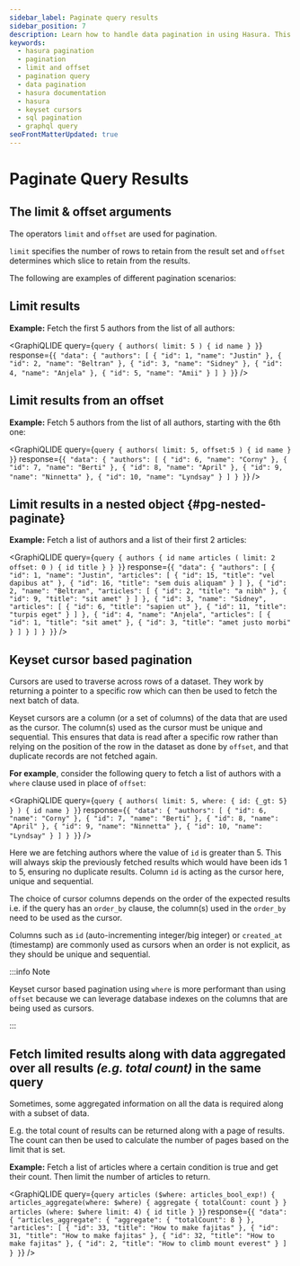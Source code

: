 ```yaml
---
sidebar_label: Paginate query results
sidebar_position: 7
description: Learn how to handle data pagination in using Hasura. This documentation guides you on how to use limit and offset arguments along with examples.
keywords:
  - hasura pagination
  - pagination
  - limit and offset
  - pagination query 
  - data pagination
  - hasura documentation
  - hasura
  - keyset cursors
  - sql pagination
  - graphql query
seoFrontMatterUpdated: true
---
```



# Paginate Query Results

## The **limit** & **offset** arguments

The operators `limit` and `offset` are used for pagination.

`limit` specifies the number of rows to retain from the result set and `offset` determines which slice to retain from
the results.

[//]: # ([//]: # "You can see the complete specification of the `limit` and `offset` arguments in the")

[//]: # ([//]: # "[API reference]&#40;/api-reference/graphql-api/query.mdx#paginationexp&#41;.")

The following are examples of different pagination scenarios:

## Limit results

**Example:** Fetch the first 5 authors from the list of all authors:

<GraphiQLIDE
  query={`query {
  authors(
    limit: 5
  ) {
    id
    name
  }
}`}
  response={`{
  "data": {
    "authors": [
      {
        "id": 1,
        "name": "Justin"
      },
      {
        "id": 2,
        "name": "Beltran"
      },
      {
        "id": 3,
        "name": "Sidney"
      },
      {
        "id": 4,
        "name": "Anjela"
      },
      {
        "id": 5,
        "name": "Amii"
      }
    ]
  }
}`}
/>

## Limit results from an offset

**Example:** Fetch 5 authors from the list of all authors, starting with the 6th one:

<GraphiQLIDE
  query={`query {
  authors(
    limit: 5,
    offset:5
  ) {
    id
    name
  }
}`}
  response={`{
  "data": {
    "authors": [
      {
        "id": 6,
        "name": "Corny"
      },
      {
        "id": 7,
        "name": "Berti"
      },
      {
        "id": 8,
        "name": "April"
      },
      {
        "id": 9,
        "name": "Ninnetta"
      },
      {
        "id": 10,
        "name": "Lyndsay"
      }
    ]
  }
}`}
/>

## Limit results in a nested object {#pg-nested-paginate}

**Example:** Fetch a list of authors and a list of their first 2 articles:

<GraphiQLIDE
  query={`query {
  authors {
    id
    name
    articles (
      limit: 2
      offset: 0
    ) {
      id
      title
    }
  }
}`}
  response={`{
  "data": {
    "authors": [
      {
        "id": 1,
        "name": "Justin",
        "articles": [
          {
            "id": 15,
            "title": "vel dapibus at"
          },
          {
            "id": 16,
            "title": "sem duis aliquam"
          }
        ]
      },
      {
        "id": 2,
        "name": "Beltran",
        "articles": [
          {
            "id": 2,
            "title": "a nibh"
          },
          {
            "id": 9,
            "title": "sit amet"
          }
        ]
      },
      {
        "id": 3,
        "name": "Sidney",
        "articles": [
          {
            "id": 6,
            "title": "sapien ut"
          },
          {
            "id": 11,
            "title": "turpis eget"
          }
        ]
      },
      {
        "id": 4,
        "name": "Anjela",
        "articles": [
          {
            "id": 1,
            "title": "sit amet"
          },
          {
            "id": 3,
            "title": "amet justo morbi"
          }
        ]
      }
    ]
  }
}`}
/>

## Keyset cursor based pagination

Cursors are used to traverse across rows of a dataset. They work by returning a pointer to a specific row which can then
be used to fetch the next batch of data.

Keyset cursors are a column (or a set of columns) of the data that are used as the cursor. The column(s) used as the
cursor must be unique and sequential. This ensures that data is read after a specific row rather than relying on the
position of the row in the dataset as done by `offset`, and that duplicate records are not fetched again.

**For example**, consider the following query to fetch a list of authors with a `where` clause used in place of
`offset`:

<GraphiQLIDE
  query={`query {
  authors(
    limit: 5,
    where: { id: {_gt: 5} }
  ) {
    id
    name
  }
}`}
  response={`{
  "data": {
    "authors": [
      {
        "id": 6,
        "name": "Corny"
      },
      {
        "id": 7,
        "name": "Berti"
      },
      {
        "id": 8,
        "name": "April"
      },
      {
        "id": 9,
        "name": "Ninnetta"
      },
      {
        "id": 10,
        "name": "Lyndsay"
      }
    ]
  }
}`}
/>

Here we are fetching authors where the value of `id` is greater than 5. This will always skip the previously fetched
results which would have been ids 1 to 5, ensuring no duplicate results. Column `id` is acting as the cursor here,
unique and sequential.

The choice of cursor columns depends on the order of the expected results i.e. if the query has an `order_by` clause,
the column(s) used in the `order_by` need to be used as the cursor.

Columns such as `id` (auto-incrementing integer/big integer) or `created_at` (timestamp) are commonly used as cursors
when an order is not explicit, as they should be unique and sequential.

:::info Note

Keyset cursor based pagination using `where` is more performant than using `offset` because we can leverage database
indexes on the columns that are being used as cursors.

:::

## Fetch limited results along with data aggregated over all results _(e.g. total count)_ in the same query

Sometimes, some aggregated information on all the data is required along with a subset of data.

E.g. the total count of results can be returned along with a page of results. The count can then be used to calculate
the number of pages based on the limit that is set.

**Example:** Fetch a list of articles where a certain condition is true and get their count. Then limit the number of
articles to return.

<GraphiQLIDE
  query={`query articles ($where: articles_bool_exp!) {
  articles_aggregate(where: $where) {
    aggregate {
      totalCount: count
    }
  }
  articles (where: $where limit: 4) {
    id
    title
  }
}`}
  response={`{
  "data": {
    "articles_aggregate": {
      "aggregate": {
        "totalCount": 8
      }
    },
    "articles": [
      {
        "id": 33,
        "title": "How to make fajitas"
      },
      {
        "id": 31,
        "title": "How to make fajitas"
      },
      {
        "id": 32,
        "title": "How to make fajitas"
      },
      {
        "id": 2,
        "title": "How to climb mount everest"
      }
    ]
  }
}`}
/>

[//]: # ([//]: # ":::info Caveat")

[//]: # ([//]: #)

[//]: # ([//]:)

[//]: # (  #)

[//]: # (  "If this needs to be done over [subscriptions]&#40;/subscriptions/postgres/index.mdx&#41;, two subscriptions will need to be run")

[//]: # ([//]:)

[//]: # (  #)

[//]: # (  "as Hasura follows the [GraphQL spec]&#40;https://graphql.github.io/graphql-spec/June2018/#sec-Single-root-field&#41; which")

[//]: # ([//]: # "allows for only one root field in a subscription.")

[//]: # ([//]: #)

[//]: # ([//]: # ":::")
